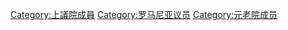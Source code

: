[[Category:上議院成員|Category:上議院成員]]
[[Category:罗马尼亚议员|Category:罗马尼亚议员]]
[[Category:元老院成员|Category:元老院成员]]